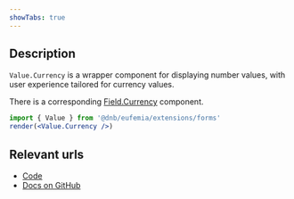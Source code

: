 ```yaml
---
showTabs: true
---
```


## Description

`Value.Currency` is a wrapper component for displaying number values, with user experience tailored for currency values.

There is a corresponding [Field.Currency](/uilib/extensions/forms/feature-fields/Currency) component.

```jsx
import { Value } from '@dnb/eufemia/extensions/forms'
render(<Value.Currency />)
```

## Relevant urls

- [Code](https://github.com/dnbexperience/eufemia/tree/main/packages/dnb-eufemia/src/extensions/forms/Value/Currency)
- [Docs on GitHub](https://github.com/dnbexperience/eufemia/tree/main/packages/dnb-design-system-portal/src/docs/uilib/extensions/forms/Value/Currency)
